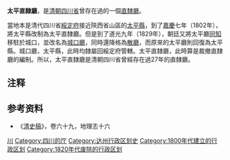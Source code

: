 '''太平直隸廳'''，是[[清朝|清朝]][[四川布政使司|四川省]]曾存在過的一個[[直隸廳|直隸廳]]。

當地本是清代四川省[[綏定府|綏定府]]接近陝西省山區的[[太平县_(正德)|太平縣]]，到了[[嘉慶|嘉慶]]七年（1802年），將太平縣改制為太平直隸廳。但是到了道光九年（1829年），朝廷又將太平廳[[同知|同知]]移駐於城口，並改名為[[城口廳|城口廳]]，同時還降格為[[散廳|散廳]]，而原來的太平廳則回復為太平縣。城口廳，太平縣，此時均隸屬回綏定府管轄。太平直隸廳，此時算是裁撤直隸廳的編制。所以，太平直隸廳是清朝四川省曾經存在過27年的直隸廳。

== 注释 ==

{{Reflist|2}}

==参考资料==
*《[[清史稿|清史稿]]》，卷六十九，地理志十六

{{清朝四川省行政區劃|nocat}}
{{清朝行政区划小作品}}
[[Category:直隸廳|川]]
[[Category:四川的厅|Category:四川的厅]]
[[Category:达州行政区划史|Category:达州行政区划史]]
[[Category:1800年代建立的行政区划|Category:1800年代建立的行政区划]]
[[Category:1820年代废除的行政区划|Category:1820年代废除的行政区划]]